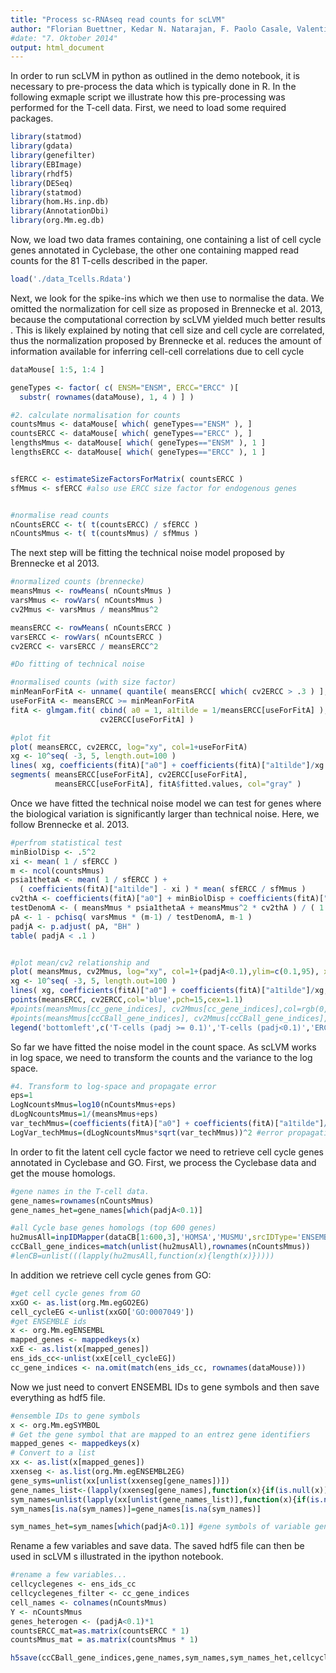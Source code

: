 ```yaml
---
title: "Process sc-RNAseq read counts for scLVM"
author: "Florian Buettner, Kedar N. Natarajan, F. Paolo Casale, Valentina Proserpio, Antonio Scialdone, Fabian J. Theis, Sarah A. Teichmann, John C. Marioni and Oliver Stegle"
#date: "7. Oktober 2014"
output: html_document
---
```


In order to run scLVM in python as outlined in the demo notebook, it is necessary to pre-process the data which is typically done in R. In the following exmaple script we illustrate how this pre-processing was performed for the T-cell data.
First, we need to load some required packages.

```r
library(statmod)
library(gdata)
library(genefilter)
library(EBImage)
library(rhdf5)
library(DESeq)
library(statmod)
library(hom.Hs.inp.db)
library(AnnotationDbi)
library(org.Mm.eg.db)
```


Now, we load two data frames containing, one containing a list of cell cycle genes annotated in Cyclebase, the other one containing mapped read counts for the 81 T-cells described in the paper.
```r
load('./data_Tcells.Rdata')
```

Next, we look for the spike-ins which we then use to normalise the data. We omitted the normalization for cell size as proposed in Brennecke et al. 2013, because the computational correction by scLVM yielded much better results . This is likely explained by noting that cell size and cell cycle are correlated, thus the normalization proposed by Brennecke et al. reduces the amount of information available for inferring cell-cell correlations due to cell cycle

```r
dataMouse[ 1:5, 1:4 ]

geneTypes <- factor( c( ENSM="ENSM", ERCC="ERCC" )[
  substr( rownames(dataMouse), 1, 4 ) ] )

#2. calculate normalisation for counts
countsMmus <- dataMouse[ which( geneTypes=="ENSM" ), ]
countsERCC <- dataMouse[ which( geneTypes=="ERCC" ), ]
lengthsMmus <- dataMouse[ which( geneTypes=="ENSM" ), 1 ]
lengthsERCC <- dataMouse[ which( geneTypes=="ERCC" ), 1 ]


sfERCC <- estimateSizeFactorsForMatrix( countsERCC )
sfMmus <- sfERCC #also use ERCC size factor for endogenous genes


#normalise read counts
nCountsERCC <- t( t(countsERCC) / sfERCC )
nCountsMmus <- t( t(countsMmus) / sfMmus )

```


The next step will be fitting the technical noise model proposed by Brennecke et al 2013. 

```r
#normalized counts (brennecke)
meansMmus <- rowMeans( nCountsMmus )
varsMmus <- rowVars( nCountsMmus )
cv2Mmus <- varsMmus / meansMmus^2

meansERCC <- rowMeans( nCountsERCC )
varsERCC <- rowVars( nCountsERCC )
cv2ERCC <- varsERCC / meansERCC^2

#Do fitting of technical noise

#normalised counts (with size factor)
minMeanForFitA <- unname( quantile( meansERCC[ which( cv2ERCC > .3 ) ], .8 ) )
useForFitA <- meansERCC >= minMeanForFitA
fitA <- glmgam.fit( cbind( a0 = 1, a1tilde = 1/meansERCC[useForFitA] ),
                    cv2ERCC[useForFitA] )

#plot fit
plot( meansERCC, cv2ERCC, log="xy", col=1+useForFitA)
xg <- 10^seq( -3, 5, length.out=100 )
lines( xg, coefficients(fitA)["a0"] + coefficients(fitA)["a1tilde"]/xg )
segments( meansERCC[useForFitA], cv2ERCC[useForFitA],
          meansERCC[useForFitA], fitA$fitted.values, col="gray" )


```


Once we have fitted the technical noise model we can test for genes where the biological variation is significantly larger than technical noise. Here, we follow Brennecke et al. 2013.

```r
#perfrom statistical test
minBiolDisp <- .5^2
xi <- mean( 1 / sfERCC )
m <- ncol(countsMmus)
psia1thetaA <- mean( 1 / sfERCC ) +
  ( coefficients(fitA)["a1tilde"] - xi ) * mean( sfERCC / sfMmus )
cv2thA <- coefficients(fitA)["a0"] + minBiolDisp + coefficients(fitA)["a0"] * minBiolDisp
testDenomA <- ( meansMmus * psia1thetaA + meansMmus^2 * cv2thA ) / ( 1 + cv2thA/m )
pA <- 1 - pchisq( varsMmus * (m-1) / testDenomA, m-1 )
padjA <- p.adjust( pA, "BH" )
table( padjA < .1 )


#plot mean/cv2 relationship and 
plot( meansMmus, cv2Mmus, log="xy", col=1+(padjA<0.1),ylim=c(0.1,95), xlab='Mean Counts', ylab='CV2 Counts')
xg <- 10^seq( -3, 5, length.out=100 )
lines( xg, coefficients(fitA)["a0"] + coefficients(fitA)["a1tilde"]/xg,lwd=2,col='blue' )
points(meansERCC, cv2ERCC,col='blue',pch=15,cex=1.1)
#points(meansMmus[cc_gene_indices], cv2Mmus[cc_gene_indices],col=rgb(0,255,0,100,maxColorValue=255),pch=2,cex=0.75)
#points(meansMmus[ccCBall_gene_indices], cv2Mmus[ccCBall_gene_indices],col=rgb(0,255,0,20,maxColorValue=255),pch=2,cex=0.8)
legend('bottomleft',c('T-cells (padj >= 0.1)','T-cells (padj<0.1)','ERCC','Cell Cycle genes'),pch=c(1,1,15),col=c('black','red','blue','green'),cex=0.7)

```

So far we have fitted the noise model in the count space. As scLVM works in log space, we need to transform the counts and the variance to the log space.

```r
#4. Transform to log-space and propagate error
eps=1
LogNcountsMmus=log10(nCountsMmus+eps)
dLogNcountsMmus=1/(meansMmus+eps)
var_techMmus=(coefficients(fitA)["a0"] + coefficients(fitA)["a1tilde"]/meansMmus)*meansMmus^2
LogVar_techMmus=(dLogNcountsMmus*sqrt(var_techMmus))^2 #error propagation 
```

In order to fit the latent cell cycle factor we need to retrieve cell cycle genes annotated in Cyclebase and GO. First, we process the Cyclebase data and get the mouse homologs.

```r
#gene names in the T-cell data.
gene_names=rownames(nCountsMmus)
gene_names_het=gene_names[which(padjA<0.1)]

#all Cycle base genes homologs (top 600 genes)
hu2musAll=inpIDMapper(dataCB[1:600,3],'HOMSA','MUSMU',srcIDType='ENSEMBL',destIDType='ENSEMBL')
ccCBall_gene_indices=match(unlist(hu2musAll),rownames(nCountsMmus))
#lenCB=unlist(((lapply(hu2musAll,function(x){length(x)}))))
```

In addition we retrieve cell cycle genes from GO:

```r
#get cell cycle genes from GO 
xxGO <- as.list(org.Mm.egGO2EG)
cell_cycleEG <-unlist(xxGO['GO:0007049'])
#get ENSEMBLE ids
x <- org.Mm.egENSEMBL
mapped_genes <- mappedkeys(x)
xxE <- as.list(x[mapped_genes])
ens_ids_cc<-unlist(xxE[cell_cycleEG])
cc_gene_indices <- na.omit(match(ens_ids_cc, rownames(dataMouse)))
```

Now we just need to convert ENSEMBL IDs to gene symbols and then save everything as hdf5 file.

```r
#ensemble IDs to gene symbols
x <- org.Mm.egSYMBOL
# Get the gene symbol that are mapped to an entrez gene identifiers
mapped_genes <- mappedkeys(x)
# Convert to a list
xx <- as.list(x[mapped_genes])
xxenseg <- as.list(org.Mm.egENSEMBL2EG)
gene_syms=unlist(xx[unlist(xxenseg[gene_names])])
gene_names_list<-(lapply(xxenseg[gene_names],function(x){if(is.null(x)){x=NA}else{x=x[1]}}))
sym_names=unlist(lapply(xx[unlist(gene_names_list)],function(x){if(is.null(x)){x=NA}else{x=x[1]}}))
sym_names[is.na(sym_names)]=gene_names[is.na(sym_names)]

sym_names_het=sym_names[which(padjA<0.1)] #gene symbols of variable genes
```

Rename a few variables and save data. The saved hdf5 file can then be used in scLVM s illustrated in the ipython notebook.

```r
#rename a few variables...
cellcyclegenes <- ens_ids_cc
cellcyclegenes_filter <- cc_gene_indices
cell_names <- colnames(nCountsMmus)
Y <- nCountsMmus
genes_heterogen <- (padjA<0.1)*1
countsERCC_mat=as.matrix(countsERCC * 1)
countsMmus_mat = as.matrix(countsMmus * 1)

h5save(ccCBall_gene_indices,gene_names,sym_names,sym_names_het,cellcyclegenes_filter,cellcyclegenes,cell_names,nCountsMmus,genes_heterogen,LogVar_techMmus,LogNcountsMmus,countsMmus_mat,sfERCC,countsERCC_mat,file='normCountsMMus_final_test.h5f')
```
